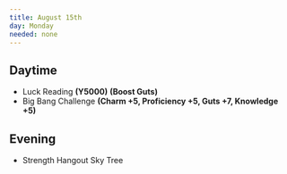```yaml
---
title: August 15th
day: Monday
needed: none
---
```


## Daytime
- Luck Reading **(Y5000)** **(Boost Guts)**
- Big Bang Challenge **(Charm +5, Proficiency +5, Guts +7, Knowledge +5)**

## Evening
- Strength Hangout Sky Tree